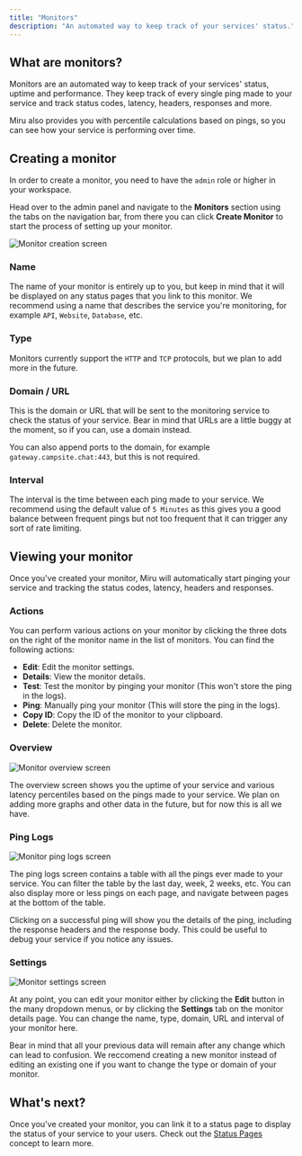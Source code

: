 ```yaml
---
title: "Monitors"
description: "An automated way to keep track of your services' status."
---
```


## What are monitors?

Monitors are an automated way to keep track of your services' status, uptime and performance.
They keep track of every single ping made to your service and track status codes, latency, headers, responses and more.

Miru also provides you with percentile calculations based on pings, so you can see how your service is performing over time.

## Creating a monitor

In order to create a monitor, you need to have the `admin` role or higher in your workspace.

Head over to the admin panel and navigate to the **Monitors** section using the tabs on the navigation bar, from there you can click **Create Monitor** to start the process of setting up your monitor.

![Monitor creation screen](/concepts/monitors/create-monitor.png)

### Name

The name of your monitor is entirely up to you, but keep in mind that it will be displayed on any status pages that you link to this monitor.
We recommend using a name that describes the service you're monitoring, for example `API`, `Website`, `Database`, etc.

### Type

Monitors currently support the `HTTP` and `TCP` protocols, but we plan to add more in the future.

### Domain / URL

This is the domain or URL that will be sent to the monitoring service to check the status of your service.
Bear in mind that URLs are a little buggy at the moment, so if you can, use a domain instead.

You can also append ports to the domain, for example `gateway.campsite.chat:443`, but this is not required.

### Interval

The interval is the time between each ping made to your service. We recommend using the default value of `5 Minutes` as this gives you a good balance between frequent pings but not too frequent that it can trigger any sort of rate limiting.

## Viewing your monitor

Once you've created your monitor, Miru will automatically start pinging your service and tracking the status codes, latency, headers and responses.

### Actions

You can perform various actions on your monitor by clicking the three dots on the right of the monitor name in the list of monitors.
You can find the following actions:

-   **Edit**: Edit the monitor settings.
-   **Details**: View the monitor details.
-   **Test**: Test the monitor by pinging your monitor (This won't store the ping in the logs).
-   **Ping**: Manually ping your monitor (This will store the ping in the logs).
-   **Copy ID**: Copy the ID of the monitor to your clipboard.
-   **Delete**: Delete the monitor.

### Overview

![Monitor overview screen](/concepts/monitors/overview.png)

The overview screen shows you the uptime of your service and various latency percentiles based on the pings made to your service.
We plan on adding more graphs and other data in the future, but for now this is all we have.

### Ping Logs

![Monitor ping logs screen](/concepts/monitors/ping-logs.png)

The ping logs screen contains a table with all the pings ever made to your service. You can filter the table by the last day, week, 2 weeks, etc.
You can also display more or less pings on each page, and navigate between pages at the bottom of the table.

Clicking on a successful ping will show you the details of the ping, including the response headers and the response body. This could be useful to debug your service if you notice any issues.

### Settings

![Monitor settings screen](/concepts/monitors/settings.png)

At any point, you can edit your monitor either by clicking the **Edit** button in the many dropdown menus, or by clicking the **Settings** tab on the monitor details page.
You can change the name, type, domain, URL and interval of your monitor here.

Bear in mind that all your previous data will remain after any change which can lead to confusion. We reccomend creating a new monitor instead of editing an existing one if you want to change the type or domain of your monitor.

## What's next?

Once you've created your monitor, you can link it to a status page to display the status of your service to your users.
Check out the [Status Pages](/docs/concepts/status-pages) concept to learn more.
